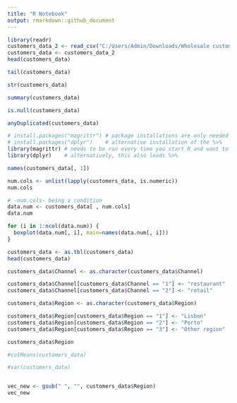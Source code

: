 ```yaml
---
title: "R Notebook"
output: rmarkdown::github_document
---
```


```r
library(readr)
customers_data_2 <- read_csv("C:/Users/Admin/Downloads/Wholesale customers data.csv")
customers_data <- customers_data_2
head(customers_data)
```

```r
tail(customers_data)
```

```r

str(customers_data)
```

```r
summary(customers_data)
```

```r
is.null(customers_data)
```

```r
anyDuplicated(customers_data)
```

```r
# install.packages("magrittr") # package installations are only needed the first time you use it
# install.packages("dplyr")    # alternative installation of the %>%
library(magrittr) # needs to be run every time you start R and want to use %>%
library(dplyr)    # alternatively, this also loads %>%
```

```r
names(customers_data[, 1])
```


```r
num.cols <- unlist(lapply(customers_data, is.numeric))         
num.cols

# -num.cols- being a condition
data.num <- customers_data[ , num.cols]                        
data.num 

for (i in 1:ncol(data.num)) {
  boxplot(data.num[, i], main=names(data.num[, i]))
}
```

  
```r
customers_data <- as.tbl(customers_data)
head(customers_data)
```



```r
customers_data$Channel <- as.character(customers_data$Channel)

customers_data$Channel[customers_data$Channel == "1"] <- "restaurant"
customers_data$Channel[customers_data$Channel == "2"] <- "retail"
```

```r
customers_data$Region <- as.character(customers_data$Region)

customers_data$Region[customers_data$Region == "1"] <- "Lisbon"
customers_data$Region[customers_data$Region == "2"] <- "Porto"
customers_data$Region[customers_data$Region == "3"] <- "Other region"
```



```r
customers_data$Region
```

```r
#colMeans(customers_data)
```

```r
#var(customers_data)


vec_new <- gsub(" ", "", customers_data$Region)
vec_new
```

```r

```


